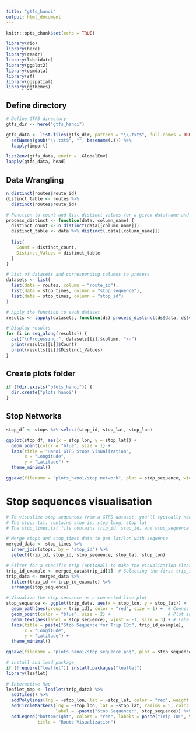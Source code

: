 ```yaml
---
title: "gtfs_hanoi"
output: html_document
---
```


```r
knitr::opts_chunk$set(echo = TRUE)
```

```r
library(rio)
library(here)
library(readr) 
library(lubridate)
library(ggplot2)
library(osmdata)
library(sf)
library(ggspatial)
library(ggthemes)
```

## Define directory 

```r
# Define GTFS directory 
gtfs_dir <- here("gtfs_hanoi")

gtfs_data <- list.files(gtfs_dir, pattern = "\\.txt$", full.names = TRUE) %>%
  setNames(gsub("\\.txt$", "", basename(.))) %>%
  lapply(import)

list2env(gtfs_data, envir = .GlobalEnv)
lapply(gtfs_data, head)
```

## Data Wrangling 

```r
n_distinct(routes$route_id)
distinct_table <- routes %>% 
  distinct(routes$route_id)
```

```r
# Function to count and list distinct values for a given dataframe and column
process_distinct <- function(data, column_name) {
  distinct_count <- n_distinct(data[[column_name]])
  distinct_table <- data %>% distinct(.data[[column_name]])
  
  list(
    Count = distinct_count,
    Distinct_Values = distinct_table
  )
}

# List of datasets and corresponding columns to process
datasets <- list(
  list(data = routes, column = "route_id"),
  list(data = stop_times, column = "stop_sequence"),
  list(data = stop_times, column = "stop_id")
)

# Apply the function to each dataset
results <- lapply(datasets, function(ds) process_distinct(ds$data, ds$column))

# Display results
for (i in seq_along(results)) {
  cat("\nProcessing:", datasets[[i]]$column, "\n")
  print(results[[i]]$Count)
  print(results[[i]]$Distinct_Values)
}
```

## Create plots folder 

```r
if (!dir.exists("plots_hanoi")) {
  dir.create("plots_hanoi")
}
```

## Stop Networks 

```r
stop_df <- stops %>% select(stop_id, stop_lat, stop_lon)

ggplot(stop_df, aes(x = stop_lon, y = stop_lat)) +
  geom_point(color = "blue", size = 1) +
  labs(title = "Hanoi GTFS Stops Visualization",
       x = "Longitude",
       y = "Latitude") +
  theme_minimal()

ggsave(filename = "plots_hanoi/stop network", plot = stop_sequence, width = 8, height = 6, dpi = 300)

```

# Stop sequences visualisation 

```r
# To visualize stop sequences from a GTFS dataset, you'll typically need data from both stops.txt and stop_times.txt. 
# The stops.txt. contains stop is, stop long, stop lat
# The stop_times.txt file contains trip_id, stop_id, and stop_sequence which indicate the order in which the stops are visited

# Merge stops and stop_times data to get lat/lon with sequence
merged_data <- stop_times %>%
  inner_join(stops, by = "stop_id") %>%
  select(trip_id, stop_id, stop_sequence, stop_lat, stop_lon)

# Filter for a specific trip (optional) to make the visualization clearer
trip_id_example <- merged_data$trip_id[1]  # Selecting the first trip_id as an example
trip_data <- merged_data %>%
  filter(trip_id == trip_id_example) %>%
  arrange(stop_sequence)

# Visualize the stop sequence as a connected line plot
stop_sequence <- ggplot(trip_data, aes(x = stop_lon, y = stop_lat)) +
  geom_path(aes(group = trip_id), color = "red", size = 1) +  # Connect stops in sequence
  geom_point(color = "blue", size = 2) +                      # Plot individual stops
  geom_text(aes(label = stop_sequence), vjust = -1, size = 3) + # Label with stop sequence
  labs(title = paste("Stop Sequence for Trip ID:", trip_id_example),
       x = "Longitude",
       y = "Latitude") +
  theme_minimal()

ggsave(filename = "plots_hanoi/stop sequence.png", plot = stop_sequence, width = 8, height = 6, dpi = 300)
```

```r
# install and load package 
if (!require("leaflet")) install.packages("leaflet")
library(leaflet)

# Interactive Map
leaflet_map <- leaflet(trip_data) %>%
  addTiles() %>%
  addPolylines(lng = ~stop_lon, lat = ~stop_lat, color = "red", weight = 3, group = ~trip_id) %>%
  addCircleMarkers(lng = ~stop_lon, lat = ~stop_lat, radius = 5, color = "blue", fillOpacity = 0.8,
                   label = ~paste("Stop Sequence:", stop_sequence)) %>%
  addLegend("bottomright", colors = "red", labels = paste("Trip ID:", trip_id_example),
            title = "Route Visualization")
```
